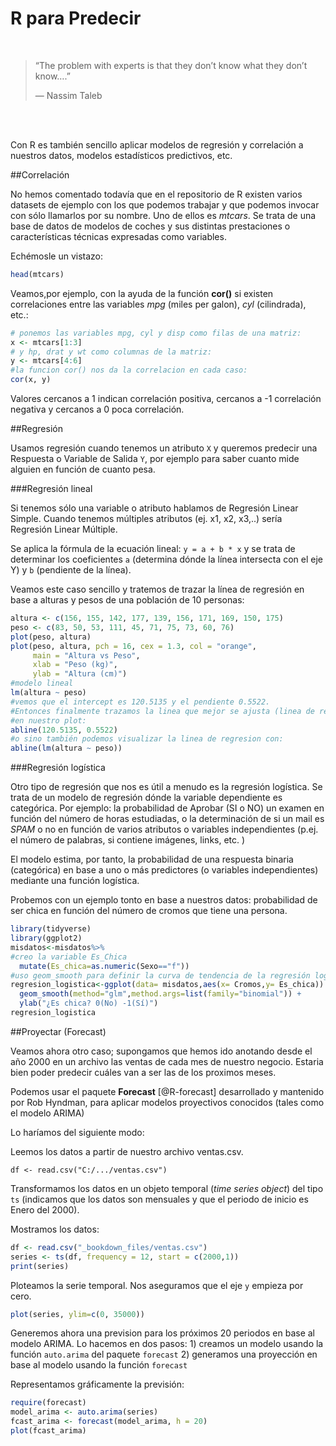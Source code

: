 # R para Predecir

<br>

> "The problem with experts is that they don't know what they don't know...."
>
> --- Nassim Taleb

<br>
<br>

Con R es también sencillo aplicar modelos de regresión y correlación a nuestros datos, modelos estadísticos predictivos, etc.

##Correlación

No hemos comentado todavía que en el repositorio de R existen varios datasets de ejemplo con los que podemos trabajar y que podemos invocar con sólo llamarlos por su nombre. Uno de ellos es _mtcars_. Se trata de una base de datos de modelos de coches y sus distintas prestaciones o características técnicas expresadas como variables.

Echémosle un vistazo:

```r
head(mtcars)
```

Veamos,por ejemplo, con la ayuda de la función __cor()__ si existen correlaciones entre las variables _mpg_ (miles per galon), _cyl_ (cilindrada), etc.:
```r
# ponemos las variables mpg, cyl y disp como filas de una matriz:
x <- mtcars[1:3] 
# y hp, drat y wt como columnas de la matriz:
y <- mtcars[4:6]
#la funcion cor() nos da la correlacion en cada caso:
cor(x, y)
```

Valores cercanos a 1 indican correlación positiva, cercanos a -1 correlación negativa y cercanos a 0 poca correlación.

##Regresión

Usamos regresión cuando tenemos un atributo `X` y queremos predecir una Respuesta o Variable de Salida `Y`, por ejemplo para saber cuanto mide alguien en función de cuanto pesa.


###Regresión lineal

Si tenemos sólo una variable o atributo hablamos de Regresión Linear Simple. 
Cuando tenemos múltiples  atributos (ej. x1, x2, x3,..) sería Regresión Linear Múltiple.

Se aplica la fórmula de la ecuación lineal: `y = a + b * x` y se trata de determinar los coeficientes `a` (determina dónde la línea intersecta con el eje Y) y `b` (pendiente de la línea). 

Veamos este caso sencillo y tratemos de trazar la línea de regresión en base a alturas y pesos de una población de 10 personas:

```r
altura <- c(156, 155, 142, 177, 139, 156, 171, 169, 150, 175)
peso <- c(83, 50, 53, 111, 45, 71, 75, 73, 60, 76)
plot(peso, altura)
plot(peso, altura, pch = 16, cex = 1.3, col = "orange", 
     main = "Altura vs Peso", 
     xlab = "Peso (kg)", 
     ylab = "Altura (cm)")
#modelo lineal
lm(altura ~ peso) 
#vemos que el intercept es 120.5135 y el pendiente 0.5522. 
#Entonces finalmente trazamos la linea que mejor se ajusta (linea de regresión) 
#en nuestro plot:
abline(120.5135, 0.5522)
#o sino también podemos visualizar la linea de regresion con:
abline(lm(altura ~ peso))
```


###Regresión logística

Otro tipo de regresión que nos es útil a menudo es la regresión logística. Se trata de un modelo de regresión dónde la variable dependiente es categórica. 
Por ejemplo: la probabilidad de Aprobar (SI o NO) un examen en función del número de horas estudiadas, o la determinación de si un mail es _SPAM_ o no en función de varios atributos o variables independientes (p.ej. el número de palabras, si contiene imágenes, links, etc. )

El modelo estima, por tanto, la probabilidad de una respuesta binaria (categórica) en base a uno o más predictores (o variables independientes) mediante una función logística.

Probemos con un ejemplo tonto en base a nuestros datos: probabilidad de ser chica en función del número de cromos que tiene una persona.

```r
library(tidyverse)
library(ggplot2)
misdatos<-misdatos%>%
#creo la variable Es_Chica
  mutate(Es_chica=as.numeric(Sexo=="f"))
#uso geom_smooth para definir la curva de tendencia de la regresión logística
regresion_logistica<-ggplot(data= misdatos,aes(x= Cromos,y= Es_chica)) +
  geom_smooth(method="glm",method.args=list(family="binomial")) +
  ylab("¿Es chica? 0(No) -1(Sí)")
regresion_logistica

```


##Proyectar (Forecast)

Veamos ahora otro caso; supongamos que hemos ido anotando desde el año 2000 en un archivo las ventas de cada mes de nuestro negocio. Estaria bien poder predecir cuáles van a ser las de los proximos meses.

Podemos usar el paquete __Forecast__ [@R-forecast] desarrollado y mantenido por Rob Hyndman, para aplicar modelos proyectivos conocidos (tales como el modelo ARIMA)

Lo haríamos del siguiente modo:

Leemos los datos a partir de nuestro archivo ventas.csv.

`df <- read.csv("C:/.../ventas.csv")`

Transformamos los datos en un objeto temporal (_time series object_) del tipo `ts` (indicamos que los datos son mensuales y que el periodo de inicio es Enero del 2000).

Mostramos los datos:
```r
df <- read.csv("_bookdown_files/ventas.csv")
series <- ts(df, frequency = 12, start = c(2000,1))
print(series)
```

Ploteamos la serie temporal. Nos aseguramos que el eje `y` empieza por cero.
```r
plot(series, ylim=c(0, 35000))
```

Generemos ahora una prevision para los próximos 20 periodos en base al modelo ARIMA. Lo hacemos en dos pasos:
1) creamos un modelo usando la función `auto.arima` del paquete `forecast`
2) generamos una proyección en base al modelo usando la función `forecast`

Representamos gráficamente la previsión:

```r
require(forecast)
model_arima <- auto.arima(series)
fcast_arima <- forecast(model_arima, h = 20)
plot(fcast_arima)
```
